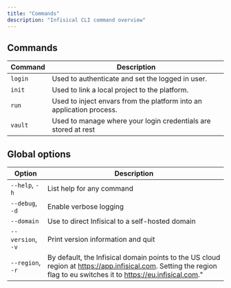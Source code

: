 ```yaml
---
title: "Commands"
description: "Infisical CLI command overview"
---
```


## Commands

| Command | Description                                                          |
| ------- | -------------------------------------------------------------------- |
| `login` | Used to authenticate and set the logged in user.                     |
| `init`  | Used to link a local project to the platform.                        |
| `run`   | Used to inject envars from the platform into an application process. |
| `vault` | Used to manage where your login credentials are stored at rest       |

## Global options

| Option            | Description                                                                                                                                                          |
| ----------------- | -------------------------------------------------------------------------------------------------------------------------------------------------------------------- |
| `--help`, `-h`    | List help for any command                                                                                                                                            |
| `--debug`, `-d`   | Enable verbose logging                                                                                                                                               |
| `--domain`        | Use to direct Infisical to a self-hosted domain                                                                                                                      |
| `--version`, `-v` | Print version information and quit                                                                                                                                   |
| `--region`, `-r`  | By default, the Infisical domain points to the US cloud region at https://app.infisical.com. Setting the region flag to eu switches it to https://eu.infisical.com." |
